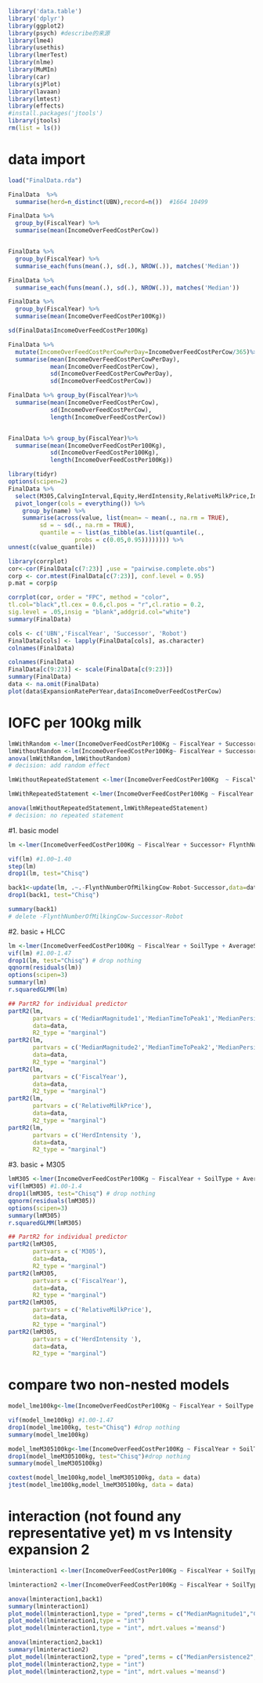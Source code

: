 
```{r packages}
library('data.table')
library('dplyr')
library(ggplot2)
library(psych) #describe的来源
library(lme4)
library(usethis)
library(lmerTest)
library(nlme)
library(MuMIn)
library(car)
library(sjPlot) 
library(lavaan)
library(lmtest)
library(effects)
#install.packages('jtools')
library(jtools)
rm(list = ls())
```

# data import
```{r}
load("FinalData.rda")
```

```{r decriptive}
FinalData  %>% 
  summarise(herd=n_distinct(UBN),record=n())  #1664	10499	

FinalData %>%
  group_by(FiscalYear) %>%
  summarise(mean(IncomeOverFeedCostPerCow))


FinalData %>%
  group_by(FiscalYear) %>%
  summarise_each(funs(mean(.), sd(.), NROW(.)), matches('Median'))

FinalData %>%
  summarise_each(funs(mean(.), sd(.), NROW(.)), matches('Median'))

FinalData %>%
  group_by(FiscalYear) %>%
  summarise(mean(IncomeOverFeedCostPer100Kg))

sd(FinalData$IncomeOverFeedCostPer100Kg)

FinalData %>%
  mutate(IncomeOverFeedCostPerCowPerDay=IncomeOverFeedCostPerCow/365)%>%
  summarise(mean(IncomeOverFeedCostPerCowPerDay),
            mean(IncomeOverFeedCostPerCow),
            sd(IncomeOverFeedCostPerCowPerDay),
            sd(IncomeOverFeedCostPerCow))

FinalData %>% group_by(FiscalYear)%>%
  summarise(mean(IncomeOverFeedCostPerCow),
            sd(IncomeOverFeedCostPerCow),
            length(IncomeOverFeedCostPerCow))


FinalData %>% group_by(FiscalYear)%>%
  summarise(mean(IncomeOverFeedCostPer100Kg),
            sd(IncomeOverFeedCostPer100Kg),
            length(IncomeOverFeedCostPer100Kg))
```

```{r decriptive}
library(tidyr)
options(scipen=2)
FinalData %>%
  select(M305,CalvingInterval,Equity,HerdIntensity,RelativeMilkPrice,IncomeOverFeedCostPerCow,IncomeOverFeedCostPer100Kg,FlynthNumberOfMilkingCow,ExpansionRatePerYear,AverageAgeInDaysOfLivingCows,AverageSCCPerYear,MedianMagnitude1,MedianTimeToPeak1,MedianPersistence1,MedianMagnitude2,MedianTimeToPeak2,MedianPersistence2)%>%
  pivot_longer(cols = everything()) %>% 
    group_by(name) %>%
    summarise(across(value, list(mean= ~ mean(., na.rm = TRUE), 
         sd = ~ sd(., na.rm = TRUE), 
         quantile = ~ list(as_tibble(as.list(quantile(., 
                   probs = c(0.05,0.95)))))))) %>% 
unnest(c(value_quantile))
```

```{r correlation}

library(corrplot)
cor<-cor(FinalData[c(7:23)] ,use = "pairwise.complete.obs")
corp <- cor.mtest(FinalData[c(7:23)], conf.level = 0.95)
p.mat = corp$p

corrplot(cor, order = "FPC", method = "color",
tl.col="black",tl.cex = 0.6,cl.pos = "r",cl.ratio = 0.2,
sig.level = .05,insig = "blank",addgrid.col="white")
summary(FinalData)
```

```{r characterize catergory variables}
cols <- c('UBN','FiscalYear', 'Successor', 'Robot')
FinalData[cols] <- lapply(FinalData[cols], as.character)
colnames(FinalData)
```

```{r standardization all indepent variables and remove na}
colnames(FinalData)
FinalData[c(9:23)] <- scale(FinalData[c(9:23)])
summary(FinalData)
data <- na.omit(FinalData)
plot(data$ExpansionRatePerYear,data$IncomeOverFeedCostPerCow)
```

# IOFC per 100kg milk


```{r random effect}
lmWithRandom <-lmer(IncomeOverFeedCostPer100Kg ~ FiscalYear + Successor+ FlynthNumberOfMilkingCow + SoilType + Robot + AverageSCCPerYear + Equity + OutsourcingYoungStockRearing  + HerdIntensity + CalvingInterval + RelativeMilkPrice + ExpansionRatePerYear  +  AverageAgeInDaysOfLivingCows + (1|UBN), data=data, REML=F)
lmWithoutRandom <-lm(IncomeOverFeedCostPer100Kg~ FiscalYear + Successor+ FlynthNumberOfMilkingCow + SoilType + Robot + AverageSCCPerYear + Equity + OutsourcingYoungStockRearing  + HerdIntensity + CalvingInterval + RelativeMilkPrice + ExpansionRatePerYear  +  AverageAgeInDaysOfLivingCows , data=data)
anova(lmWithRandom,lmWithoutRandom)
# decision: add random effect
```


```{r repeated statement}
lmWithoutRepeatedStatement <-lmer(IncomeOverFeedCostPer100Kg  ~ FiscalYear + Successor+ FlynthNumberOfMilkingCow + SoilType + Robot + AverageSCCPerYear + Equity + OutsourcingYoungStockRearing  + HerdIntensity + CalvingInterval + RelativeMilkPrice + ExpansionRatePerYear  +  AverageAgeInDaysOfLivingCows + (1|UBN), data=data, REML=F)

lmWithRepeatedStatement <-lmer(IncomeOverFeedCostPer100Kg ~ FiscalYear + Successor+ FlynthNumberOfMilkingCow + SoilType + Robot + AverageSCCPerYear + Equity + OutsourcingYoungStockRearing  + HerdIntensity + CalvingInterval + RelativeMilkPrice + ExpansionRatePerYear  +  AverageAgeInDaysOfLivingCows + (1  + as.numeric(FiscalYear)|UBN), data=data, REML=F)

anova(lmWithoutRepeatedStatement,lmWithRepeatedStatement)
# decision: no repeated statement
```


#1. basic model 

```{r backward selection}
lm <-lmer(IncomeOverFeedCostPer100Kg ~ FiscalYear + Successor+ FlynthNumberOfMilkingCow + SoilType + Robot + AverageSCCPerYear + Equity + OutsourcingYoungStockRearing  + HerdIntensity + CalvingInterval + RelativeMilkPrice + ExpansionRatePerYear  +  AverageAgeInDaysOfLivingCows + (1|UBN), data=data, REML=F)

vif(lm) #1.00~1.40
step(lm)
drop1(lm, test="Chisq")

back1<-update(lm, .~.-FlynthNumberOfMilkingCow-Robot-Successor,data=data) 
drop1(back1, test="Chisq")

summary(back1)
# delete -FlynthNumberOfMilkingCow-Successor-Robot
```


#2. basic + HLCC

```{r backward selection}
lm <-lmer(IncomeOverFeedCostPer100Kg ~ FiscalYear + SoilType + AverageSCCPerYear + Equity + OutsourcingYoungStockRearing  + HerdIntensity + CalvingInterval + RelativeMilkPrice + ExpansionRatePerYear  +  AverageAgeInDaysOfLivingCows + (1|UBN) + MedianMagnitude1 +MedianTimeToPeak1+MedianPersistence1+MedianMagnitude2 +MedianTimeToPeak2+MedianPersistence2, data=data, REML=F)
vif(lm) #1.00-1.47
drop1(lm, test="Chisq") # drop nothing
qqnorm(residuals(lm))
options(scipen=3)
summary(lm)
r.squaredGLMM(lm)

```

```{r partR2}
## PartR2 for individual predictor
partR2(lm,
       partvars = c('MedianMagnitude1','MedianTimeToPeak1','MedianPersistence1'),
       data=data,
       R2_type = "marginal")
partR2(lm,
       partvars = c('MedianMagnitude2','MedianTimeToPeak2','MedianPersistence2'),
       data=data,
       R2_type = "marginal")
partR2(lm,
       partvars = c('FiscalYear'),
       data=data,
       R2_type = "marginal")
partR2(lm,
       partvars = c('RelativeMilkPrice'),
       data=data,
       R2_type = "marginal")
partR2(lm,
       partvars = c('HerdIntensity '),
       data=data,
       R2_type = "marginal")
```


#3. basic + M305
```{r backward selection}
lmM305 <-lmer(IncomeOverFeedCostPer100Kg ~ FiscalYear + SoilType + AverageSCCPerYear + Equity + OutsourcingYoungStockRearing  + HerdIntensity + CalvingInterval + RelativeMilkPrice + ExpansionRatePerYear  +  AverageAgeInDaysOfLivingCows + (1|UBN) + M305, data=data, REML=F)
vif(lmM305) #1.00-1.4
drop1(lmM305, test="Chisq") # drop nothing
qqnorm(residuals(lmM305))
options(scipen=3)
summary(lmM305)
r.squaredGLMM(lmM305)

```

```{r partR2}
## PartR2 for individual predictor
partR2(lmM305,
       partvars = c('M305'),
       data=data,
       R2_type = "marginal")
partR2(lmM305,
       partvars = c('FiscalYear'),
       data=data,
       R2_type = "marginal")
partR2(lmM305,
       partvars = c('RelativeMilkPrice'),
       data=data,
       R2_type = "marginal")
partR2(lmM305,
       partvars = c('HerdIntensity '),
       data=data,
       R2_type = "marginal")
```


# compare two non-nested models

```{r}
model_lme100kg<-lme(IncomeOverFeedCostPer100Kg ~ FiscalYear + SoilType + AverageSCCPerYear + Equity + OutsourcingYoungStockRearing  + HerdIntensity + CalvingInterval + RelativeMilkPrice + ExpansionRatePerYear  +  AverageAgeInDaysOfLivingCows + MedianMagnitude1 +MedianTimeToPeak1+MedianPersistence1+MedianMagnitude2 +MedianTimeToPeak2+MedianPersistence2, data=data, random =~1|UBN, control = lmeControl(opt='optim') ,method = 'ML')

vif(model_lme100kg) #1.00-1.47
drop1(model_lme100kg, test="Chisq") #drop nothing
summary(model_lme100kg)

model_lmeM305100kg<-lme(IncomeOverFeedCostPer100Kg ~ FiscalYear + SoilType + AverageSCCPerYear + Equity + OutsourcingYoungStockRearing  + HerdIntensity + CalvingInterval + RelativeMilkPrice + ExpansionRatePerYear  +  AverageAgeInDaysOfLivingCows + M305, data=data, random =~1|UBN, control = lmeControl(opt='optim') ,method = 'ML')
drop1(model_lmeM305100kg, test="Chisq")#drop nothing
summary(model_lmeM305100kg)

coxtest(model_lme100kg,model_lmeM305100kg, data = data)
jtest(model_lme100kg,model_lmeM305100kg, data = data)
```

# interaction (not found any representative yet)  m vs Intensity expansion 2

```{r M3 median interaction}
lminteraction1 <-lmer(IncomeOverFeedCostPer100Kg ~ FiscalYear + SoilType  + AverageSCCPerYear + Equity + OutsourcingYoungStockRearing  + HerdIntensity + CalvingInterval + RelativeMilkPrice + ExpansionRatePerYear  +  AverageAgeInDaysOfLivingCows + (1|UBN)+ MedianMagnitude1 +MedianTimeToPeak1+MedianPersistence1+MedianMagnitude2 +MedianTimeToPeak2+MedianPersistence2 + MedianMagnitude1*ExpansionRatePerYear + MedianMagnitude2*ExpansionRatePerYear , data=data, REML=F)

lminteraction2 <-lmer(IncomeOverFeedCostPer100Kg ~ FiscalYear + SoilType  + AverageSCCPerYear + Equity + OutsourcingYoungStockRearing  + HerdIntensity + CalvingInterval + RelativeMilkPrice + ExpansionRatePerYear  +  AverageAgeInDaysOfLivingCows + (1|UBN)+ MedianMagnitude1 +MedianTimeToPeak1+MedianPersistence1+MedianMagnitude2 +MedianTimeToPeak2+MedianPersistence2 + MedianMagnitude2*HerdIntensity  , data=data, REML=F)

anova(lminteraction1,back1)
summary(lminteraction1)
plot_model(lminteraction1,type = "pred",terms = c("MedianMagnitude1","CalvingInterval"))
plot_model(lminteraction1,type = "int")
plot_model(lminteraction1,type = "int", mdrt.values ='meansd')

anova(lminteraction2,back1)
summary(lminteraction2)
plot_model(lminteraction2,type = "pred",terms = c("MedianPersistence2","HerdIntensity"))
plot_model(lminteraction2,type = "int")
plot_model(lminteraction2,type = "int", mdrt.values ='meansd')
```

